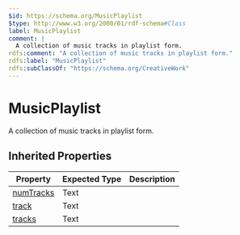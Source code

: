 ```yaml
---
$id: https://schema.org/MusicPlaylist
$type: http://www.w3.org/2000/01/rdf-schema#Class
label: MusicPlaylist
comment: |
  A collection of music tracks in playlist form.
rdfs:comment: "A collection of music tracks in playlist form."
rdfs:label: "MusicPlaylist"
rdfs:subClassOf: "https://schema.org/CreativeWork"
---
```


# MusicPlaylist

A collection of music tracks in playlist form.

## Inherited Properties

| Property | Expected Type | Description |
| --- | --- | --- |
| [numTracks](https://schema.org/numTracks) | Text |  |
| [track](https://schema.org/track) | Text |  |
| [tracks](https://schema.org/tracks) | Text |  |
